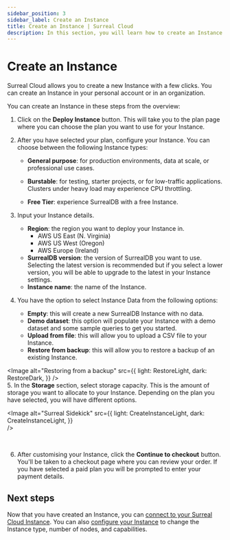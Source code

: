 ```yaml
---
sidebar_position: 3
sidebar_label: Create an Instance
title: Create an Instance | Surreal Cloud
description: In this section, you will learn how to create an Instance in Surreal Cloud.
---
```




# Create an Instance

Surreal Cloud allows you to create a new Instance with a few clicks. You can create an Instance in your personal account or in an organization. 

You can create an Instance in these steps from the overview:

1. Click on the **Deploy Instance** button. This will take you to the plan page where you can choose the plan you want to use for your Instance.

2. After you have selected your plan, configure your Instance. You can choose between the following Instance types:

    - **General purpose**: for production environments, data at scale, or professional use cases.

    - **Burstable**: for testing, starter projects, or for low-traffic applications. Clusters under heavy load may experience CPU throttling.

    - **Free Tier**: experience SurrealDB with a free Instance.

3. Input your Instance details.
    - **Region**: the region you want to deploy your Instance in. 
        - AWS US East (N. Virginia)
        - AWS US West (Oregon)
        - AWS Europe (Ireland)
    - **SurrealDB version**: the version of SurrealDB you want to use. Selecting the latest version is recommended but if you select a lower version, you will be able to upgrade to the latest in your Instance settings.
    - **Instance name**: the name of the Instance.

4. You have the option to select Instance Data from the following options:
    - **Empty**: this will create a new SurrealDB Instance with no data.
    - **Demo dataset**: this option will populate your Instance with a demo dataset and some sample queries to get you started.
    - **Upload from file**: this will allow you to upload a CSV file to your Instance.
    - **Restore from backup**: this will allow you to restore a backup of an existing Instance.

<Image
alt="Restoring from a backup"
src={{
	light: RestoreLight,
	dark: RestoreDark,
	}}
/>
<br/>
5. In the **Storage** section, select storage capacity. This is the amount of storage you want to allocate to your Instance. Depending on the plan you have selected, you will have different options.

<Image
alt="Surreal Sidekick"
src={{
	light: CreateInstanceLight,
	dark: CreateInstanceLight,
	}}  
/>

<br/>

6. After customising your Instance, click the **Continue to checkout** button. You'll be taken to a checkout page where you can review your order. If you have selected a paid plan you will be prompted to enter your payment details.


## Next steps

Now that you have created an Instance, you can [connect to your Surreal Cloud Instance](/docs/cloud/connect). You can also [configure your Instance](/docs/cloud/advanced-topics/configure-an-instance) to change the Instance type, number of nodes, and capabilities.